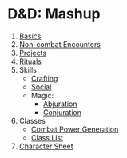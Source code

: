 # D&D: Mashup

1. [Basics](/rules/basics)
2. [Non-combat Encounters](/rules/non-combat)
3. [Projects](/rules/projects)
4. [Rituals](/rules/rituals)
5. Skills
   - [Crafting](/rules/skills/crafting)
   - [Social](/rules/skills/social)
   - Magic:
     - [Abjuration](/rules/skills/abjuration)
     - [Conjuration](/rules/skills/conjuration)
6. Classes
   - [Combat Power Generation](/classsurvey)
   - [Class List](/class/list)
7. [Character Sheet](/rules/character-sheet)
